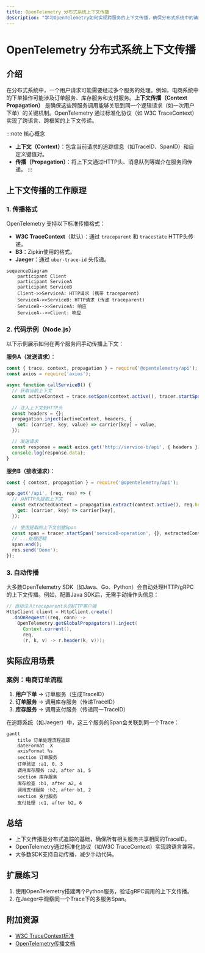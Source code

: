 ```yaml
---
title: OpenTelemetry 分布式系统上下文传播
description: "学习OpenTelemetry如何实现跨服务的上下文传播，确保分布式系统中的请求链路完整可追踪。"
---
```


# OpenTelemetry 分布式系统上下文传播

## 介绍

在分布式系统中，一个用户请求可能需要经过多个服务的处理。例如，电商系统中的下单操作可能涉及订单服务、库存服务和支付服务。**上下文传播（Context Propagation）** 是确保这些跨服务调用能够关联到同一个逻辑请求（如一次用户下单）的关键机制。OpenTelemetry 通过标准化协议（如 W3C TraceContext）实现了跨语言、跨框架的上下文传递。

:::note 核心概念
- **上下文（Context）**：包含当前请求的追踪信息（如TraceID、SpanID）和自定义键值对。
- **传播（Propagation）**：将上下文通过HTTP头、消息队列等媒介在服务间传递。
:::

## 上下文传播的工作原理

### 1. 传播格式
OpenTelemetry 支持以下标准传播格式：
- **W3C TraceContext**（默认）：通过 `traceparent` 和 `tracestate` HTTP头传递。
- **B3**：Zipkin使用的格式。
- **Jaeger**：通过 `uber-trace-id` 头传递。

```mermaid
sequenceDiagram
    participant Client
    participant ServiceA
    participant ServiceB
    Client->>ServiceA: HTTP请求 (携带 traceparent)
    ServiceA->>ServiceB: HTTP请求 (传递 traceparent)
    ServiceB-->>ServiceA: 响应
    ServiceA-->>Client: 响应
```

### 2. 代码示例（Node.js）

以下示例展示如何在两个服务间手动传播上下文：

**服务A（发送请求）**：
```javascript
const { trace, context, propagation } = require('@opentelemetry/api');
const axios = require('axios');

async function callServiceB() {
  // 获取当前上下文
  const activeContext = trace.setSpan(context.active(), tracer.startSpan('serviceA-operation'));
  
  // 注入上下文到HTTP头
  const headers = {};
  propagation.inject(activeContext, headers, {
    set: (carrier, key, value) => carrier[key] = value,
  });

  // 发送请求
  const response = await axios.get('http://service-b/api', { headers });
  console.log(response.data);
}
```

**服务B（接收请求）**：
```javascript
const { context, propagation } = require('@opentelemetry/api');

app.get('/api', (req, res) => {
  // 从HTTP头提取上下文
  const extractedContext = propagation.extract(context.active(), req.headers, {
    get: (carrier, key) => carrier[key],
  });
  
  // 使用提取的上下文创建Span
  const span = tracer.startSpan('serviceB-operation', {}, extractedContext);
  // ...处理逻辑
  span.end();
  res.send('Done');
});
```

### 3. 自动传播
大多数OpenTelemetry SDK（如Java、Go、Python）会自动处理HTTP/gRPC的上下文传播。例如，配置Java SDK后，无需手动操作头信息：

```java
// 自动注入traceparent头的HTTP客户端
HttpClient client = HttpClient.create()
  .doOnRequest((req, conn) -> 
    OpenTelemetry.getGlobalPropagators().inject(
      Context.current(), 
      req, 
      (r, k, v) -> r.header(k, v)));
```

## 实际应用场景

### 案例：电商订单流程
1. **用户下单** → 订单服务（生成TraceID）
2. **订单服务** → 调用库存服务（传递TraceID）
3. **库存服务** → 调用支付服务（传递同一TraceID）

在追踪系统（如Jaeger）中，这三个服务的Span会关联到同一个Trace：

```mermaid
gantt
    title 订单处理流程追踪
    dateFormat  X
    axisFormat %s
    section 订单服务
    订单验证 :a1, 0, 3
    调用库存服务 :a2, after a1, 5
    section 库存服务
    库存检查 :b1, after a2, 4
    调用支付服务 :b2, after b1, 2
    section 支付服务
    支付处理 :c1, after b2, 6
```

## 总结

- 上下文传播是分布式追踪的基础，确保所有相关服务共享相同的TraceID。
- OpenTelemetry通过标准化协议（如W3C TraceContext）实现跨语言兼容。
- 大多数SDK支持自动传播，减少手动代码。

## 扩展练习
1. 使用OpenTelemetry搭建两个Python服务，验证gRPC调用的上下文传播。
2. 在Jaeger中观察同一个Trace下的多服务Span。

## 附加资源
- [W3C TraceContext标准](https://www.w3.org/TR/trace-context/)
- [OpenTelemetry传播文档](https://opentelemetry.io/docs/concepts/signals/traces/#context-propagation)
